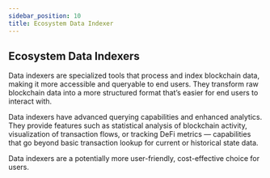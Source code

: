 ```yaml
---
sidebar_position: 10
title: Ecosystem Data Indexer
---
```


## Ecosystem Data Indexers

Data indexers are specialized tools that process and index blockchain data, making it more accessible and queryable to end users. They transform raw blockchain data into a more structured format that’s easier for end users to interact with.

Data indexers have advanced querying capabilities and enhanced analytics. They provide features such as statistical analysis of blockchain activity, visualization of transaction flows, or tracking DeFi metrics — capabilities that go beyond basic transaction lookup for current or historical state data.

Data indexers are a potentially more user-friendly, cost-effective choice for users.
